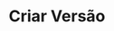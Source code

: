 ---
title: "Criar Versão"
api: "POST https://regis.app.byefive.com.br/rest/applications-version"
description: "Cria uma nova versão de aplicação"
---